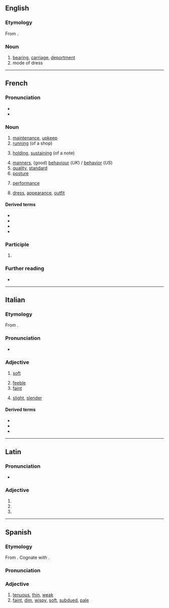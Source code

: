 {{also|ténue|tènue|tênue}}
==English==

===Etymology===
From {{etyl|fr|en}}.

===Noun===
{{en-noun}}

# [[bearing]], [[carriage]], [[deportment]]
# mode of dress

----

==French==

===Pronunciation===
* {{fr-IPA}}
* {{audio|fr|Fr-tenue.ogg|Audio}}

===Noun===
{{fr-noun|f}}

# [[maintenance]], [[upkeep]]
# [[running]] (of a shop)
# {{lb|fr|music}} [[holding]], [[sustaining]] (of a note)
# [[manners]], (good) [[behaviour]] (''UK'') / [[behavior]] (''US'')
# [[quality]], [[standard]]
# [[posture]]
# {{lb|fr|finance}} [[performance]]
# [[dress]], [[appearance]], [[outfit]]

====Derived terms====
* {{l|fr|en tenue}}
* {{l|fr|tenue d'Adam}}
* {{l|fr|tenue d'Ève}}
* {{l|fr|tenue de route}}

===Participle===
{{head|fr|past participle form}}

# {{feminine singular past participle of|fr|tenir|nocat=1}}

===Further reading===
* {{R:TLFi}}

----

==Italian==

===Etymology===
From {{etyl|la|it}} {{m|la|tenuis}}.

===Pronunciation===
* {{IPA|it|[ˈt̪ɛːnu.e]}}

===Adjective===
{{it-adj}}

# [[soft]] {{gloss|colour}}
#: {{uxi|it|rosso '''tenue'''|'''soft''' red}}
# [[feeble]] {{gloss|voice}}
# [[faint]] {{gloss|sunlight}}
#: {{uxi|it|una '''tenue''' luce|a '''faint''' light}}
# {{lb|it|figurative}} [[slight]], [[slender]] {{gloss|hopes etc}}
#: {{uxi|it|un '''tenue''' desiderio|a '''faint''' desire}}

====Derived terms====
* {{l|it|intestino tenue|gloss=small intestine}}
* {{l|it|tenuemente}}
* {{l|it|tenuità}}

----

==Latin==

===Pronunciation===
* {{la-IPA}}

===Adjective===
{{la-adj-form|tenue}}

# {{inflection of|la|tenuis||nom|n|s}}
# {{inflection of|la|tenuis||acc|n|s}}
# {{inflection of|la|tenuis||voc|n|s}}

----

==Spanish==

===Etymology===
From {{der|es|la|tenuis}}. Cognate with {{cog|en|tenuous}}.

===Pronunciation===
{{es-IPA}}

===Adjective===
{{es-adj}}

# [[tenuous]], [[thin]], [[weak]]
# [[faint]], [[dim]], [[wispy]], [[soft]], [[subdued]], [[pale]]
#: {{uxi|es|Ella vio una luz '''tenue''' en la distancia.|She saw a '''dim''' light off in the distance.}}